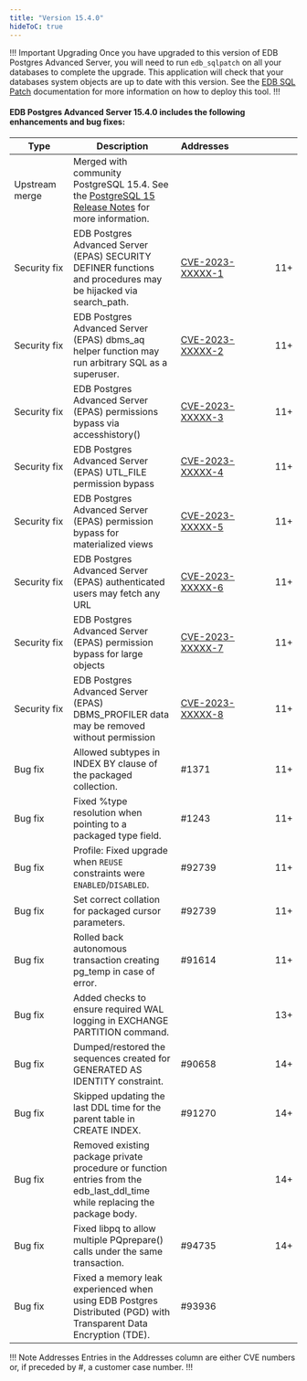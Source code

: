 ```yaml
---
title: "Version 15.4.0"
hideToC: true
---
```


!!! Important Upgrading
Once you have upgraded to this version of EDB Postgres Advanced Server, you will need to run `edb_sqlpatch` on all your databases to complete the upgrade. This application will check that your databases system objects are up to date with this version. See the [EDB SQL Patch](/tools/edb_sqlpatch) documentation for more information on how to deploy this tool.
!!!

#### EDB Postgres Advanced Server 15.4.0 includes the following enhancements and bug fixes:


|       Type        |                                                                       Description                                                                        | Addresses&nbsp;&nbsp;&nbsp;&nbsp;&nbsp;&nbsp;&nbsp;&nbsp;&nbsp;&nbsp;&nbsp;&nbsp;&nbsp;&nbsp;&nbsp; |     |
| ----------------- | -------------------------------------------------------------------------------------------------------------------------------------------------------- | --------------------------------------------------------------------------------------------------- | --- |
| Upstream merge    | Merged with community PostgreSQL 15.4. See the [PostgreSQL 15 Release Notes](https://www.postgresql.org/docs/15/release-15-4.html) for more information. |                                                                                                     |     |
| Security&nbsp;fix | EDB Postgres Advanced Server (EPAS) SECURITY DEFINER functions and procedures may be hijacked via search_path.                                           | [CVE-2023-XXXXX-1](/security/advisories/cve2023xxxxx1/)                                             | 11+ |
| Security&nbsp;fix | EDB Postgres Advanced Server (EPAS) dbms_aq helper function may run arbitrary SQL as a superuser.                                                        | [CVE-2023-XXXXX-2](/security/advisories/cve2023xxxxx2/)                                             | 11+ |
| Security&nbsp;fix | EDB Postgres Advanced Server (EPAS) permissions bypass via accesshistory()                                                                               | [CVE-2023-XXXXX-3](/security/advisories/cve2023xxxxx3/)                                             | 11+ |
| Security&nbsp;fix | EDB Postgres Advanced Server (EPAS) UTL_FILE permission bypass                                                                                           | [CVE-2023-XXXXX-4](/security/advisories/cve2023xxxxx4/)                                             | 11+ |
| Security&nbsp;fix | EDB Postgres Advanced Server (EPAS) permission bypass for materialized views                                                                             | [CVE-2023-XXXXX-5](/security/advisories/cve2023xxxxx5/)                                             | 11+ |
| Security&nbsp;fix | EDB Postgres Advanced Server (EPAS) authenticated users may fetch any URL                                                                                | [CVE-2023-XXXXX-6](/security/advisories/cve2023xxxxx6/)                                             | 11+ |
| Security&nbsp;fix | EDB Postgres Advanced Server (EPAS) permission bypass for large objects                                                                                  | [CVE-2023-XXXXX-7](/security/advisories/cve2023xxxxx7/)                                             | 11+ |
| Security&nbsp;fix | EDB Postgres Advanced Server (EPAS) DBMS_PROFILER data may be removed without permission                                                                 | [CVE-2023-XXXXX-8](/security/advisories/cve2023xxxxx8/)                                             | 11+ |
| Bug&nbsp;fix      | Allowed subtypes in INDEX BY clause of the packaged collection.                                                                                          | #1371                                                                                               | 11+ |
| Bug&nbsp;fix      | Fixed %type resolution when pointing to a packaged type field.                                                                                           | #1243                                                                                               | 11+ |
| Bug&nbsp;fix      | Profile: Fixed upgrade when `REUSE` constraints were `ENABLED`/`DISABLED`.                                                                               | #92739                                                                                              | 11+ |
| Bug&nbsp;fix      | Set correct collation for packaged cursor parameters.                                                                                                    | #92739                                                                                              | 11+ |
| Bug&nbsp;fix      | Rolled back autonomous transaction creating pg_temp in case of error.                                                                                    | #91614                                                                                              | 11+ |
| Bug&nbsp;fix      | Added checks to ensure required WAL logging in EXCHANGE PARTITION command.                                                                               |                                                                                                     | 13+ |
| Bug&nbsp;fix      | Dumped/restored the sequences created for GENERATED AS IDENTITY constraint.                                                                              | #90658                                                                                              | 14+ |
| Bug&nbsp;fix      | Skipped updating the last DDL time for the parent table in CREATE INDEX.                                                                                 | #91270                                                                                              | 14+ |
| Bug&nbsp;fix      | Removed existing package private procedure or function entries from the edb_last_ddl_time while replacing the package body.                              |                                                                                                     | 14+ |
| Bug&nbsp;fix      | Fixed libpq to allow multiple PQprepare() calls under the same transaction.                                                                              | #94735                                                                                              | 14+ |
| Bug&nbsp;fix      | Fixed a memory leak experienced when using EDB Postgres Distributed (PGD) with Transparent Data Encryption (TDE).                                                                                                                                     | #93936                                                                                              |     |

!!! Note Addresses
Entries in the Addresses column are either CVE numbers or, if preceded by #, a customer case number.
!!!
